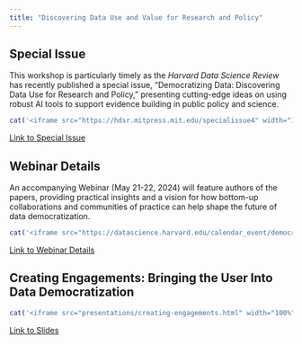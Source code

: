 ```yaml
---
title: "Discovering Data Use and Value for Research and Policy"
---
```


## Special Issue

This workshop is particularly timely as the *Harvard Data Science Review* has recently published a special issue, “Democratizing Data: Discovering Data Use for Research and Policy,” presenting cutting-edge ideas on using robust AI tools to support evidence building in public policy and science. 

```r
cat('<iframe src="https://hdsr.mitpress.mit.edu/specialissue4" width="100%" height="600px"></iframe>')
```
[Link to Special Issue](https://hdsr.mitpress.mit.edu/specialissue4)

## Webinar Details
An accompanying Webinar (May 21-22, 2024) will feature authors of the papers, providing practical insights and a vision for how bottom-up collaborations and communities of practice can help shape the future of data democratization.

```r
cat('<iframe src="https://datascience.harvard.edu/calendar_event/democratizing-data-discovering-data-use-and-value-for-research-and-policy/" width="100%" height="600px"></iframe>')
```
[Link to Webinar Details](https://datascience.harvard.edu/calendar_event/democratizing-data-discovering-data-use-and-value-for-research-and-policy/)

## Creating Engagements: Bringing the User Into Data Democratization

```r
cat('<iframe src="presentations/creating-engagements.html" width="100%" height="600px"></iframe>')
```
<a  href="presentations/creating-engagements.qmd" target="_blank">Link to Slides</a> <br> <br>
